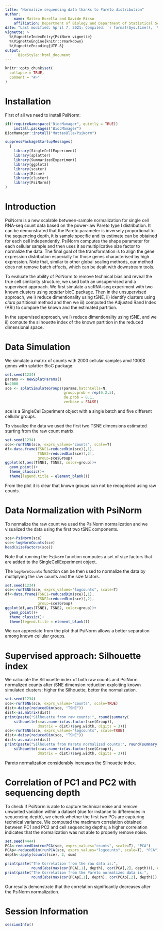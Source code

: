 ```yaml
---
title: "Normalize sequencing data thanks to Pareto distribution"
author: 
    name: Matteo Borella and Davide Risso
    affiliation: Department of Biology and Department of Statistical Sciences, University of Padova 
date: "Last modified: April 7, 2021; Compiled: `r format(Sys.time(), '%B %d, %Y')`"
vignette: >
  %\VignetteIndexEntry{PsiNorm vignette}
  %\VignetteEngine{knitr::rmarkdown}
  %\VignetteEncoding{UTF-8}
output:
      BiocStyle::html_document  
---
```


<!--
%\VignetteEngine{knitr::rmarkdown}
%\VignetteIndexEntry{PsiNorm vignette}
-->

```r
knitr::opts_chunk$set(
  collapse = TRUE,
  comment = "#>"
)
```


# Installation

First of all we need to install PsiNorm:

```r
if(!requireNamespace("BiocManager", quietly = TRUE))
    install.packages("BiocManager")
BiocManager::install("MatteoBlla/PsiNorm")
```

```r
suppressPackageStartupMessages(
  {
    library(SingleCellExperiment)
    library(splatter)
    library(SummarizedExperiment)
    library(ggplot2)
    library(scater)
    library(Rtsne)
    library(cluster)
    library(PsiNorm)}
)
```

# Introduction

PsiNorm is a new scalable between-sample normalization for single cell RNA-seq count data based on the power-law Pareto type I distribution. It can be demonstrated that the Pareto parameter is inversely proportional to the sequencing depth, it is sample specific and its estimate can be obtained for each cell independently. PsiNorm computes the shape parameter for each cellular sample and then uses it as multiplicative size factor to normalize the data. The final goal of the transformation is to align the gene expression distribution especially for those genes characterised by high expression. Note that, similar to other global scaling methods, our method does not remove batch effects, which can be dealt with downstream tools. 

To evaluate the ability of PsiNorm to remove technical bias and  reveal the true cell similarity structure, we used both an unsupervised and a supervised approach.
We first simulate a scRNA-seq experiment with two known clusters using $spaltter$ bioC package.  Then in the unsupervised approach, we i) reduce dimentionality using tSNE, ii) identify clusters using $clara$ partitional method and then we iii)  computed the Adjusted Rand Index (ARI) to compare the known and the estimated partition.

In the supervised approach, we i) reduce dimentionality using tSNE, and we  ii)  compute the silhouette index of the  known partition in the reduced dimensional space. 

# Data Simulation

We simulate a matrix of counts with 2000 cellular samples amd 10000 genes with splatter BioC package:

```r
set.seed(1234)
params <- newSplatParams()
N=2000
sce <- splatSimulateGroups(params,batchCells=N,
                           group.prob = rep(0.2,5),
                           de.prob = 0.1,
                           verbose = FALSE) 
```

sce is a SingleCellExperiment object with a single batch and five different cellular groups.

To visualize the data we used the first two TSNE dimensions estimated starting from the raw count matrix.  
```r
set.seed(1234)
sce<-runTSNE(sce, exprs_values="counts", scale=T)
df<-data.frame(TSNE1=reducedDim(sce)[,1],
               TSNE2=reducedDim(sce)[,2],
               group=sce$Group)
ggplot(df,aes(TSNE1, TSNE2, color=group))+
  geom_point()+
  theme_classic()+
  theme(legend.title = element_blank())
```

From the plot it is clear that known groups can not be recognised using raw counts. 


# Data Normalization with PsiNorm 

To normalize the raw count we used the PsiNorm normalization and we visualized the data using the first two tSNE components. 

```r
sce<-PsiNorm(sce)
sce<-logNormCounts(sce)
head(sizeFactors(sce))
```

Note that running the `PsiNorm` function computes a set of size factors that are added to the SingleCellExperiment object.

The `logNormCounts` function can be then used to normalize the data by multiplying the raw counts and the size factors.

```r
set.seed(1234)
sce<-runTSNE(sce, exprs_values="logcounts", scale=T)
df<-data.frame(TSNE1=reducedDim(sce)[,1],
               TSNE2=reducedDim(sce)[,2],
               group=sce$Group)
ggplot(df,aes(TSNE1, TSNE2, color=group))+
  geom_point()+
  theme_classic()+
  theme(legend.title = element_blank())
```

We can appreciate from the plot that PsiNorm allows a better separation among known cellular groups.


# Supervised approach: Silhouette index

We calculate the Silhouette index of both raw counts and PsiNorm normalized counts after tSNE dimension reduction exploiting known simulated clusters; higher the Silhouette, better the normalization. 

```r
set.seed(1234)
sce<-runTSNE(sce, exprs_values="counts", scale=TRUE)
dist<-daisy(reducedDim(sce, "TSNE"))
dist<-as.matrix(dist)
print(paste("Silhouette from raw counts:", round(summary(
    silhouette(x=as.numeric(as.factor(sce$Group)),
               dmatrix = dist))$avg.width, digits = 3)))
sce<-runTSNE(sce, exprs_values="logcounts", scale=TRUE)
dist<-daisy(reducedDim(sce, "TSNE"))
dist<-as.matrix(dist)
print(paste("Silhouette from Pareto normalized counts:", round(summary(
    silhouette(x=as.numeric(as.factor(sce$Group)),
               dmatrix = dist))$avg.width, digits = 3)))
```
Pareto normalization considerably increases the Silhouette index. 

# Correlation of PC1 and PC2 with sequencing depth

To check if PsiNorm is able to capture technical noise and remove unwanted variation within a dataset (due for instance to differences in sequencing depth), we check whether the first two PCs are capturing technical variance. We computed the maximum correlation obtained between PC1 and PC2 and cell sequencing depths; a higher correlation indicates that the normalization was not able to properly remove noise.

```r
set.seed(4444)
PCA<-reducedDim(runPCA(sce, exprs_values="counts", scale=T), "PCA") 
PCAp<-reducedDim(runPCA(sce, exprs_values="logcounts", scale=T), "PCA")
depth<-apply(counts(sce), 2, sum)

print(paste("The Correlation from the raw data is:",
            round(abs(max(cor(PCA[,1], depth), cor(PCA[,2], depth))), digits=3)))
print(paste("The Correlation from the Pareto normalized data is:",
            round(abs(max(cor(PCAp[,1], depth), cor(PCAp[,2], depth))), digits = 3)))
```
Our results demonstrate that the correlation significantly decreases  after the PsiNorm normalization.

# Session Information

```r
sessionInfo()
```






